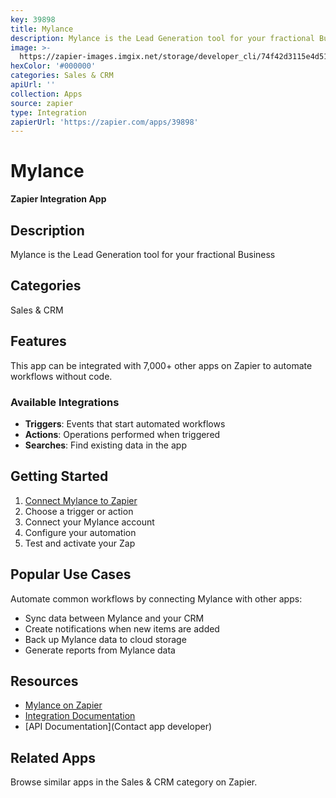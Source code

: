 ```yaml
---
key: 39898
title: Mylance
description: Mylance is the Lead Generation tool for your fractional Business
image: >-
  https://zapier-images.imgix.net/storage/developer_cli/74f42d3115e4d513f35924651f0c980f.png?auto=format%2Ccompress&ixlib=python-3.0.0&q=50
hexColor: '#000000'
categories: Sales & CRM
apiUrl: ''
collection: Apps
source: zapier
type: Integration
zapierUrl: 'https://zapier.com/apps/39898'
---
```

# Mylance

**Zapier Integration App**

## Description

Mylance is the Lead Generation tool for your fractional Business

## Categories

Sales & CRM

## Features

This app can be integrated with 7,000+ other apps on Zapier to automate workflows without code.

### Available Integrations

- **Triggers**: Events that start automated workflows
- **Actions**: Operations performed when triggered
- **Searches**: Find existing data in the app

## Getting Started

1. [Connect Mylance to Zapier](https://zapier.com/apps/39898)
2. Choose a trigger or action
3. Connect your Mylance account
4. Configure your automation
5. Test and activate your Zap

## Popular Use Cases

Automate common workflows by connecting Mylance with other apps:

- Sync data between Mylance and your CRM
- Create notifications when new items are added
- Back up Mylance data to cloud storage
- Generate reports from Mylance data

## Resources

- [Mylance on Zapier](https://zapier.com/apps/39898)
- [Integration Documentation](https://zapier.com/apps/39898/integrations)
- [API Documentation](Contact app developer)

## Related Apps

Browse similar apps in the Sales & CRM category on Zapier.
